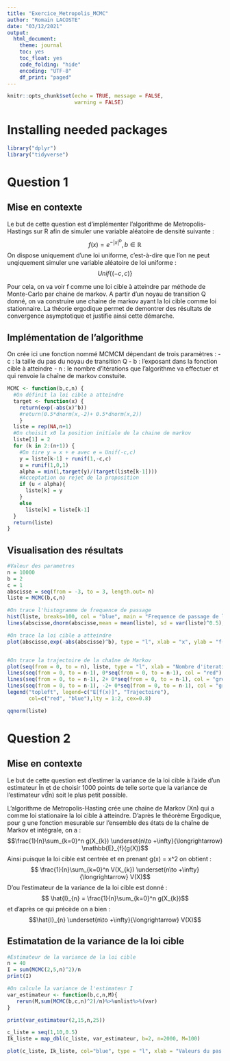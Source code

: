 ---
title: "Exercice_Metropolis_MCMC"
author: "Romain LACOSTE"
date: "03/12/2021"
output: 
  html_document:
    theme: journal
    toc: yes
    toc_float: yes
    code_folding: "hide"
    encoding: "UTF-8"
    df_print: "paged"
---

```{r setup, include=FALSE}
knitr::opts_chunk$set(echo = TRUE, message = FALSE,
                      warning = FALSE)
```

# Installing needed packages

```{r package}
library("dplyr")
library("tidyverse")
```

# Question 1


## Mise en contexte

Le but de cette question est d'implémenter l'algorithme de Metropolis-Hastings sur R afin de simuler une variable aléatoire de densité suivante :
$$f(x) = e^{-|x|^{b}}, b \in \mathbb{R}$$
On dispose uniquement d'une loi uniforme, c'est-à-dire que l'on ne peut unqiquement simuler une variable aléatoire de loi uniforme :
$$Unif\{(-c,  c)\}$$

Pour cela, on va voir f comme une loi cible à atteindre par méthode de Monte-Carlo par chaine de markov. A partir d'un noyau de transition Q donné, on va construire une chaine de markov ayant la loi cible comme loi stationnaire. La théorie ergodique permet de demontrer des résultats de convergence asymptotique et justifie ainsi cette démarche.


## Implémentation de l'algorithme 

On crée ici une fonction nommé MCMCM dépendant de trois paramètres :
- c : la taille du pas du noyau de transition Q
- b : l'exposant dans la fonction cible à atteindre
- n : le nombre d'itérations que l'algorithme va effectuer
et qui renvoie la chaîne de markov constuite.

```{r Implementing Metropolis-Hastings algorithm}
MCMC <- function(b,c,n) {
  #On définit la loi cible a atteindre 
  target <- function(x) {
    return(exp(-abs(x)^b))
    #return(0.5*dnorm(x,-2)+ 0.5*dnorm(x,2))
    }
  liste = rep(NA,n+1)
  #On choisit x0 la position initiale de la chaine de markov
  liste[1] = 2
  for (k in 2:(n+1)) {
    #On tire y = x + e avec e = Unif(-c,c)
    y = liste[k-1] + runif(1,-c,c)
    u = runif(1,0,1)
    alpha = min(1,target(y)/(target(liste[k-1])))
    #Acceptation ou rejet de la proposition
    if (u < alpha){
      liste[k] = y
    }
    else 
      liste[k] = liste[k-1]
  }
  return(liste)
}
```

## Visualisation des résultats

```{r Ploting Metropolis-Hastings}
#Valeur des parametres
n = 10000
b = 2
c = 1
abscisse = seq(from = -3, to = 3, length.out= n)
liste = MCMC(b,c,n)

#On trace l'histogramme de frequence de passage
hist(liste, breaks=100, col = "blue", main = "Frequence de passage de la chaine en chaque etat", xlab = "Valeur de l'etat", ylab = "Frequence de passage", freq = FALSE)
lines(abscisse,dnorm(abscisse,mean = mean(liste), sd = var(liste)^0.5), type = "l", xlab = "x", ylab = "f(x)", main= "Loi cible f a atteindre", col = "red", lwd = 2) 

#On trace la loi cible a atteindre
plot(abscisse,exp(-abs(abscisse)^b), type = "l", xlab = "x", ylab = "f(x)", main= "Loi cible f a atteindre", col = "red") 


#On trace la trajectoire de la chaîne de Markov
plot(seq(from = 0, to = n), liste, type = "l", xlab = "Nombre d'iteration", ylab = "Etats de la chaine de markov", main = "Trajectoire de la chaîne de Markov au cours du temps", col = "blue")
lines(seq(from = 0, to = n-1), 0*seq(from = 0, to = n-1), col = "red")
lines(seq(from = 0, to = n-1), 2+ 0*seq(from = 0, to = n-1), col = "green")
lines(seq(from = 0, to = n-1), -2+ 0*seq(from = 0, to = n-1), col = "green")
legend("topleft", legend=c("E[f(x)]", "Trajectoire"),
       col=c("red", "blue"),lty = 1:2, cex=0.8)

qqnorm(liste)

```

# Question 2


## Mise en contexte

Le but de cette question est d'estimer la variance de la loi cible à l'aide d'un estimateur În et de choisir 1000 points de telle sorte que la variance de l'estimateur v(În) soit le plus petit possible. 

L'algorithme de Metropolis-Hasting crée une chaîne de Markov (Xn) qui a comme loi stationaire la loi cible à atteindre. D'après le théorème Ergodique, pour g une fonction mesurable sur l'ensemble des états de la chaîne de Markov et intégrale, on a :
$$\frac{1}{n}\sum_{k=0}^n g(X_{k}) \underset{n\to +\infty}{\longrightarrow} \mathbb{E}_{f}(g(X))$$
Ainsi puisque la loi cible est centrée et en prenant g(x) = x^2 on obtient :
$$ \frac{1}{n}\sum_{k=0}^n V(X_{k}) \underset{n\to +\infty}{\longrightarrow} V(X)$$
D'ou l'estimateur de la variance de la loi cible est donné :
$$ \hat{I}_{n} = \frac{1}{n}\sum_{k=0}^n g(X_{k})$$
et d'après ce qui précède on a bien :
$$\hat{I}_{n} \underset{n\to +\infty}{\longrightarrow} V(X)$$

## Estimatation de la variance de la loi cible 

```{r Estimateur de la variance}
#Estimateur de la variance de la loi cible
n = 40
I = sum(MCMC(2,5,n)^2)/n
print(I)

#On calcule la variance de l'estimateur I
var_estimateur <- function(b,c,n,M){
   rerun(M,sum(MCMC(b,c,n)^2)/n)%>%unlist%>%(var)
} 

print(var_estimateur(2,15,n,25))

c_liste = seq(1,10,0.5)
Ik_liste = map_dbl(c_liste, var_estimateur, b=2, n=2000, M=100)

plot(c_liste, Ik_liste, col="blue", type = "l", xlab = "Valeurs du pas c", ylab = "Variance de l'estimateur", main= "Variance de I_n en fonction du paramètre c")


```



